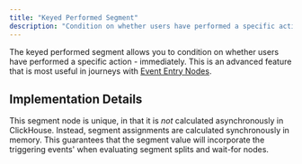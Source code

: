 ```yaml
---
title: "Keyed Performed Segment"
description: "Condition on whether users have performed a specific action - Immediately."
---
```


The keyed performed segment allows you to condition on whether users have performed a specific action - immediately. This is an advanced feature that is most useful in journeys with [Event Entry Nodes](/resources/journey-nodes/entry#event-entry).

## Implementation Details

This segment node is unique, in that it is *not* calculated asynchronously in ClickHouse. Instead, segment assignments are calculated synchronously in memory. This guarantees that the segment value will incorporate the triggering events' when evaluating segment splits and wait-for nodes.